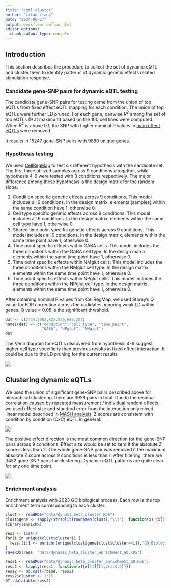 ```yaml
---
title: "eqtl_cluster"
author: "Lifan Liang"
date: "2024-06-27"
output: workflowr::wflow_html
editor_options:
  chunk_output_type: console
---
```


## Introduction

This section describes the procedure to collect the set of dynamic eQTL and cluster them to identify patterns of dynamic genetic effects related stimulation response.

### Candidate gene-SNP pairs for dynamic eQTL testing

The candidate gene-SNP pairs for testing come from the union of top eQTLs from fixed effect eQTL mapping for each condition. The union of top eQTLs were further LD pruned. For each gene, pairwise $R^2$ among the set of top eQTLs (9 at maximum) based on the 100 cell lines were computed. When $R^2$ is above 0.1, the SNP with higher nominal P values in [main effect eQTLs](eQTL_glimix.html) were removed.

It results in 15247 gene-SNP pairs with 9880 unique genes.

### Hypothesis testing

We used [CellRegMap](cellregmap.html) to test six different hypothesis with the candidate set. The first three utilized samples across 9 conditions altogether, while hypothesis 4-6 were tested with 3 conditions respectively. The major difference among these hypothesis is the design matrix for the random slope. 

1. Condition specific genetic effects across 9 conditions. This model includes all 9 conditions. In the design matrix, elements (samples) within the same condition have 1, otherwise 0.
2. Cell type specific genetic effects across 9 conditions. This model includes all 9 conditions. In the design matrix, elements within the same cell type have 1, otherwise 0.
3. Shared time point specific genetic effects across 9 conditions. This model includes all 9 conditions. In the design matrix, elements within the same time point have 1, otherwise 0.
4. Time point specific effects within GABA cells. This model includes the three conditions within the GABA cell type. In the design matrix, elements within the same time point have 1, otherwise 0.
5. Time point specific effects within NMglut cells; This model includes the three conditions within the NMglut cell type. In the design matrix, elements within the same time point have 1, otherwise 0.
6. Time point specific effects within NPglut cells. This model includes the three conditions within the NPglut cell type. In the design matrix, elements within the same time point have 1, otherwise 0.

After obtaining nominal P values from CellRegMap, we used Storey's Q value for FDR correction across the cadidates, ignoring weak LD within genes. Q value < 0.05 is the significant threshold. 

```r
dat <- c(2434,2082,822,530,660,227)
names(dat) <- c("condition","cell_type", "time_point",
                "GABA", "NPglut", "NMglut")
dat
```


The Venn diagram for eQTLs discovered from hypothesis 4-6 suggest higher cell type specificity than previous results in fixed effect interaction. It could be due to the LD pruning for the current results.

![](assets/cellregmap_celltype_venn.png)

## Clustering dynamic eQTLs

We used the union of significant gene-SNP pairs described above for hierarchical clustering.There are 3928 pairs in total. Due to the residual correlation caused by repeated measurement / individual random effects, we used effect size and standard error from the interaction only mixed linear model described in [MASH analysis](mashr_analysis.html). Z scores are consistent with condition by condition (CxC) eQTL in general.

![](assets/interaction_vs_CXC.png)

The positive effect direction is the most common direction for the gene-SNP pairs across 9 conditions. Effect size would be set to zero if the absolute Z score is less than 2. The whole gene-SNP pair was removed if the maximum absolute Z score across 9 conditions is less than 1. After filtering, there are 3452 gene-SNP pairs for clustering. Dynamic eQTL patterns are quite clear for any one time point.

![](assets/Dynamic_eQTL_clustering.png)

### Enrichment analysis

Enrichment analysis with 2023 GO biological process. Each row is the top enrichment term corresponding to each cluster.

```r
clust <- readRDS("data/dynami_beta_cluster.RDS")
clust$gene <- sapply(strsplit(rownames(clust),"\\|"), function(x) {x[1]})
library(enrichR)

ress <- list()
for(i in unique(clust$cluster)) {
  ress[[i]] <- enrichr(unique(clust$gene[clust$cluster==i]),"GO_Biological_Process_2023")
}
saveRDS(ress, "data/dynamic_beta_cluster_enrichment_GO.RDS")
```

```r
ress1 <- readRDS("data/dynamic_beta_cluster_enrichment_GO.RDS")
ress2 <- lapply(ress1, function(x){x[[1]][1,c(1:4,9)]})
ress2 <- do.call(rbind, ress2)
ress2$cluster <- 1:15
DT::datatable(ress2)
```





